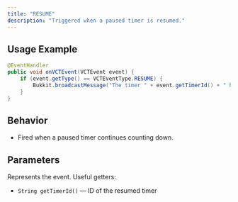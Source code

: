 ```yaml
---
title: "RESUME"
description: "Triggered when a paused timer is resumed."
---
```


## Usage Example

```java
@EventHandler
public void onVCTEvent(VCTEvent event) {
    if (event.getType() == VCTEventType.RESUME) {
        Bukkit.broadcastMessage("The timer " + event.getTimerId() + " has resumed!");
    }
}
```

## Behavior

* Fired when a paused timer continues counting down.

## Parameters

<ResponseField name="event" type="VCTEvent">
  Represents the event. Useful getters:  

* `String getTimerId()` — ID of the resumed timer

</ResponseField>